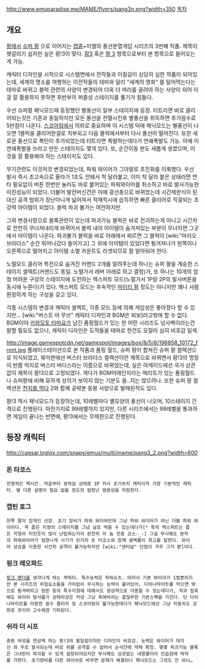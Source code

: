 http://www.emuparadise.me/MAME/flyers/pang3n.png?width=350
[[목차]]

{{{#!html
<iframe title="YouTube video player" class="youtube-player" type="text/html" width="480" height="390" src="http://www.youtube.com/embed/DsqAJ2k7os4" frameborder="0" allowFullScreen></iframe>
}}}

== 개요 ==

[[팡]]에서 [[슈퍼 팡]] 으로 이어지는 [[캡콤]]+미첼의 풍선분열게임 시리즈의 3번째 작품.
제목이 헷갈리기 쉽지만 실은 팡!3이 맞다. [[팡3]] 혹은 [[팡 3]] 항목으로부터 본 항목으로 들어오는게 가능.

캐릭터 디자인을 시작으로 시스템면에서 전작들과 이질감이 상당히 심한 작품이 되어있는데, 세계의 명소를 여행하는 이전작들의 테마와 달리 "세계의 명화" 를 털어먹는다는 테마로 바뀌고 블럭 관련의 사양이 변경되어 더욱 더 머리를 굴려야 하는 사양이 되어 이걸 잘 활용하지 못하면 후반부의 퍼즐성 스테이지를 풀기가 힘들다. 

우선 슈퍼팡 패닉모드때 등장했던 별풍선이 일부 스테이지에 등장. 터트리면 바로 클리어되는것은 기존과 동일하지만 모든 풍선을 전멸시킨후 별풍선을 취득하면 추가점수로 5만점이 나온다. [[스코어링]]에서 의외로 중요하며 이 시스템 덕에 패닉모드는 별풍선이 나오면 1블럭을 클리어한걸로 치부되고 다음 블럭에서부터 다시 풍선이 떨어진다. 또한 새로운 풍선으로 폭탄이 추가되었는데 터트리면 폭발하는데다가 연쇄폭발도 가능. 아예 이 연쇄폭발을 쓰라고 만든 스테이지도 몇개 있다. 또, 순간이동 판도 새롭게 생겼으며, 이것을 잘 활용해야 하는 스테이지도 있다.

무기관련도 이것저것 변경되었는데, 파워 와이어가 그야말로 초진화를 이룩했다. 우선 발사 즉시 초고속으로 올라가 1초도 안돼서 척 달라붙고, 이미 착 달라 붙은 상태라면 연타 필요없이 버튼 한번만 눌러도 바로 붙어있는 파워와이어를 취소하고 바로 발사가능한 미친성능이 되었다. 더불어 발칸머신건은 아예 광선총으로 바뀌었는데 시간제한식이 된 대신 공격 범위가 장난아니게 넓어져서 적재적시에 습득하면 빠른 클리어로 직결되는 초강력 아이템이 되었다. 블럭 파괴 불가는 여전하지만.

그외 변경사항으로 블록관련이 있는데 파괴가능 블럭은 바로 전괴하는게 아니고 시간차로 천천히 무너져내리게 바뀌어서 블럭 내의 아이템이 숨겨져있는 부분이 무너지면 그곳에서 아이템이 나온다. 파괴불가 블럭을 바로 아래에서 찌르면 그 블럭이 [wiki:"마리오 브라더스" 순간 튀어나갔다 들어가고] 그 위에 아이템이 있었다면 튕겨져나가 왼쪽이나 오른쪽으로 떨어지고 아이템 소멸 카운트도 리셋되므로 잘 알아둬야 한다.

노멀모드 클리어 특전으로 숨겨진 커맨드 2개를 알려주는데 하나는 슈퍼 팡을 계승한 스테이지 셀렉트(커맨드도 동일. 노멀가서 레버 아래로 하고 결정)가, 또 하나는 10개의 엄청 어려운 구성의 스테이지에 도전하는 엑스퍼트 모드(노멀가서 1P랑 2P의 발사버튼을 동시에 누른다)가 있다. 엑스퍼트 모드는 후속작인 [[마이티 팡]] 정도는 아니지만 꽤나 사람 환장하게 하는 구성을 갖고 있다.

각종 시스템의 변경과 캐릭터 셀렉트, 각종 모드 등에 의해 게임성은 좋아졌다 할 수 있지만… [wiki:"버스트 어 무브" 캐릭터 디자인과 BGM은 퇴보]라고밖에 할 수 없다. BGM이야 [[카와모토 타마요]]가 남긴 폼핑월드가 있는 한 어떤 시리즈도 넘사벽이라는건 말할 필요도 없으나, 캐릭터 디자인은 도적들을 테마로 한건도 모잘라 심히 비호감 일색.

http://image.gamespotcdn.net/gamespot/images/box/8/5/8/196858_10172_front.jpg
플레이스테이션으로 본 작품과 폼핑 월드, 슈퍼 팡이 합쳐진 슈퍼 팡 컬렉션으로 이식되었고, 북미판에선 버스터 브라더스 컬렉션이란 제목으로 바뀌면서 팡!3의 명칭이 반쯤 억지로 버스터 버디스라는 이름으로 바뀌었는데, 실은 아케이드에선 국가 상관없이 제목이 팡!3으로 고정되었다. 게다가 BGM어레인지라는 메리트가 있는 폼핑월드나 슈퍼팡에 비해 묘하게 성의가 보이지 않는 기분도 들..지는 않으려나.
또한 슈퍼 팡 컬렉션은 [[천지를 먹다]] 2와 함께 공략본 동봉 사양으로 발매된적도 있다.

팡!3 역시 패닉모드가 등장하는데, 10레벨마다 별모양의 풍선이 나오며, 10스테이지 간격으로 진행된다.
마찬가지로 99레벨까지 있지만, 다른 시리즈에서는 99레벨을 통과하면 게임이 끝나는 반면에, 팡!3에서는 무제한으로 진행된다.

== 등장 캐릭터 ==
http://caesar.logiqx.com/snaps/emus/multi/mame/pang3_2.png?width=600
=== 돈 타코스 ===
 전형적인 멕시칸. 처음부터 쌍작살 상태로 1P 커서 초기위치 캐릭이자 가장 기본적인 캐릭터. 별 다른 설명이 필요 없을 정도의 엄청난 범용성을 자랑한다.

=== 캡틴 호그 ===
 한쪽 팔이 집게인 선장. 초기 장비가 파워 와이어인데 그냥 파워 와이어가 아닌 더블 파워 와이어다. 즉 좁은 지형의 스테이지를 그냥 날로 먹을 수 있는데다가[* 특히 엑스퍼트는 좁은 지형이 미친듯이 많이 난립하는지라 완전히 이 놈 전용 코스-_-] 그걸 무시해도 본작의 파워와이어가 엄청나게 사기가 된지라 돈 타코스와 함께 셀렉률이 최고를 달한다. 와이어 상승을 이용한 시간차 공격이 불가능하지만 [wiki:"센티널" 단점이 겨우 그거 뿐]이다.

=== 핑크 레오파드 ===
 [[핑크 팬더]]를 생각나게 하는 캐릭터. 특수능력은 파워슈츠. 따라서 기본 와이어가 1발뿐이지만 본 시리즈의 위험요소들을 가차없이 무시하는 능력이 붙어있어, 다이나마이트를 먹으면 밖으로 튕겨버리고 빙판 등의 특수지형에 대해서도 정상적으로 이동할 수 있는데다가, 적과 접촉해도 와이어 발사불가 상태이상은 커녕 그냥 죽여버리는 흠많무한 기본스펙을 가진다. 단 다이나마이트를 이용한 꼼수 클리어 및 스코어링이 불가능한데다가 패닉모드에선 그냥 이동속도 강화로 끗이라 고수에겐 기피된다.

=== 쉬라 더 시프 ===
 중동 여성을 연상케 하는 팡!3의 홍일점이지만 디자인이 비호감. 능력은 와이어가 대각선 좌 우로 발사되는데 바로 위를 공격할 수 없어서 순식간에 약캐 확정. 몇몇 파괴가능 블록은 그녀만이 파괴할 수 있게 설정되어있지만 무시해도 상관없는 내용물이라 안습함에 박차를 가한다. 초기장비를 다른 와이어로 바꾸면 문제가 해결되나 패닉모드는 그것도 안 되니…
